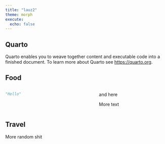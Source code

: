 ```yaml
---
title: "lauz2"
theme: morph
execute:
  echo: false
---
```


## Quarto

Quarto enables you to weave together content and executable code into a finished document. To learn more about Quarto see <https://quarto.org>.

::: {.panel-tabset}


## Food

:::: {.columns}

::: {.column width="45%"}
```python
"Hello"
```
:::

::: {.column width="10%"}
<!-- empty column to create gap -->
:::

::: {.column width="45%"}
and here

More text
:::

::::

## Travel

More random shit

:::
